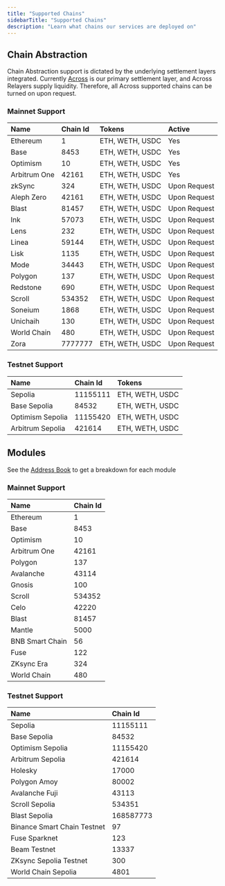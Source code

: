 ```yaml
---
title: "Supported Chains"
sidebarTitle: "Supported Chains"
description: "Learn what chains our services are deployed on"
---
```


## Chain Abstraction

Chain Abstraction support is dictated by the underlying settlement layers integrated. Currently [Across](across.to) is our primary settlement layer, and Across Relayers supply liquidity. Therefore, all Across supported chains can be turned on upon request.

### Mainnet Support

|     Name     | Chain Id | Tokens          | Active       |
| :----------- | :------- | :-------------- | :----------- |
|   Ethereum   |    1     | ETH, WETH, USDC | Yes          |
|     Base     |   8453   | ETH, WETH, USDC | Yes          |
|   Optimism   |    10    | ETH, WETH, USDC | Yes          |
| Arbitrum One |  42161   | ETH, WETH, USDC | Yes          |
|    zkSync    |   324    | ETH, WETH, USDC | Upon Request |
|  Aleph Zero  |  42161   | ETH, WETH, USDC | Upon Request |
|    Blast     |  81457   | ETH, WETH, USDC | Upon Request |
|     Ink      |  57073   | ETH, WETH, USDC | Upon Request |
|     Lens     |   232    | ETH, WETH, USDC | Upon Request |
|    Linea     |  59144   | ETH, WETH, USDC | Upon Request |
|     Lisk     |   1135   | ETH, WETH, USDC | Upon Request |
|     Mode     |  34443   | ETH, WETH, USDC | Upon Request |
|   Polygon    |   137    | ETH, WETH, USDC | Upon Request |
|   Redstone   |   690    | ETH, WETH, USDC | Upon Request |
|    Scroll    |  534352  | ETH, WETH, USDC | Upon Request |
|   Soneium    |   1868   | ETH, WETH, USDC | Upon Request |
|   Unichaih   |   130    | ETH, WETH, USDC | Upon Request |
| World Chain  |   480    | ETH, WETH, USDC | Upon Request |
|     Zora     | 7777777  | ETH, WETH, USDC | Upon Request |

### Testnet Support

|       Name       | Chain Id | Tokens          |
| :--------------- | :------- | :-------------- |
|     Sepolia      | 11155111 | ETH, WETH, USDC |
|   Base Sepolia   |  84532   | ETH, WETH, USDC |
| Optimism Sepolia | 11155420 | ETH, WETH, USDC |
| Arbitrum Sepolia |  421614  | ETH, WETH, USDC |

## Modules

<Info>See the [Address Book](../resources/address-book#modules) to get a breakdown for each module</Info>

### Mainnet Support

|      Name       | Chain Id |
| :-------------- | :------- |
|    Ethereum     |    1     |
|      Base       |   8453   |
|    Optimism     |    10    |
|  Arbitrum One   |  42161   |
|     Polygon     |   137    |
|    Avalanche    |  43114   |
|     Gnosis      |   100    |
|     Scroll      |  534352  |
|      Celo       |  42220   |
|      Blast      |  81457   |
|     Mantle      |   5000   |
| BNB Smart Chain |    56    |
|      Fuse       |   122    |
|   ZKsync Era    |   324    |
|   World Chain   |   480    |

### Testnet Support

|            Name             | Chain Id  |
| :-------------------------- | :-------- |
|           Sepolia           | 11155111  |
|        Base Sepolia         |   84532   |
|      Optimism Sepolia       | 11155420  |
|      Arbitrum Sepolia       |  421614   |
|           Holesky           |   17000   |
|        Polygon Amoy         |   80002   |
|       Avalanche Fuji        |   43113   |
|       Scroll Sepolia        |  534351   |
|        Blast Sepolia        | 168587773 |
| Binance Smart Chain Testnet |    97     |
|        Fuse Sparknet        |    123    |
|        Beam Testnet         |   13337   |
|   ZKsync Sepolia Testnet    |    300    |
|     World Chain Sepolia     |   4801    |
